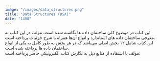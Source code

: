 ```yaml
---
image: "/images/data_structures.png"
title: "Data Structures (DSA)"
date: "1400"
---
```


این کتاب در موضوع کلی ساختمان داده ها نگاشته شده است، مولف در این کتاب به معرفی ساختمان داده های استاندارد و انواع آن‌ها همراه با شرح جزئیات پرداخته است. <br />
این کتاب شامل ۱۲ بخش اصلی می‌باشد که در هر بخش به طور کامل به یکی از انواع ساختمان داده ها پرداخته شده است. <br />
مولف با استفاده از منابع ذیل به نگارش کتاب الکترونیکی حاضر پرداخته است:
